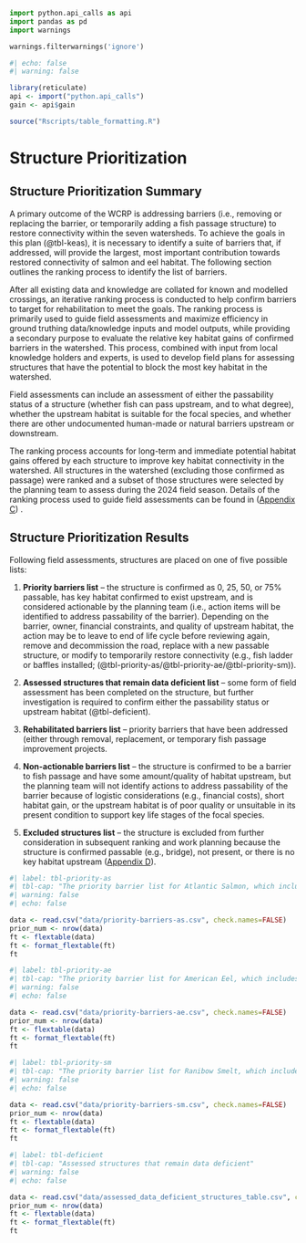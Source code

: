 ```python
import python.api_calls as api
import pandas as pd
import warnings

warnings.filterwarnings('ignore')
```

```r
#| echo: false
#| warning: false

library(reticulate)
api <- import("python.api_calls")
gain <- api$gain

source("Rscripts/table_formatting.R")

```

# Structure Prioritization {-}

## Structure Prioritization Summary {-}

A primary outcome of the WCRP is addressing barriers (i.e., removing or replacing the barrier, or temporarily adding a fish passage structure) to restore connectivity within the seven watersheds. To achieve the goals in this plan (@tbl-keas), it is necessary to identify a suite of barriers that, if addressed, will provide the largest, most important contribution towards restored connectivity of salmon and eel habitat. The following section outlines the ranking process to identify the list of barriers. 

After all existing data and knowledge are collated for known and modelled crossings, an iterative ranking process is conducted to help confirm barriers to target for rehabilitation to meet the goals. The ranking process is primarily used to guide field assessments and maximize efficiency in ground truthing data/knowledge inputs and model outputs, while providing a secondary purpose to evaluate the relative key habitat gains of confirmed barriers in the watershed. This process, combined with input from local knowledge holders and experts, is used to develop field plans for assessing structures that have the potential to block the most key habitat in the watershed.  

Field assessments can include an assessment of either the passability status of a structure (whether fish can pass upstream, and to what degree), whether the upstream habitat is suitable for the focal species, and whether there are other undocumented human-made or natural barriers upstream or downstream.

The ranking process accounts for long-term and immediate potential habitat gains offered by each structure to improve key habitat connectivity in the watershed. All structures in the watershed (excluding those confirmed as passage) were ranked and a subset of those structures were selected by the planning team to assess during the 2024 field season. Details of the ranking process used to guide field assessments can be found in ([Appendix C](defining-sets.qmd)) .

## Structure Prioritization Results {-}

Following field assessments, structures are placed on one of five possible lists:  

1. **Priority barriers list** – the structure is confirmed as 0, 25, 50, or 75% passable, has key habitat confirmed to exist upstream, and is considered actionable by the planning team (i.e., action items will be identified to address passability of the barrier). Depending on the barrier, owner, financial constraints, and quality of upstream habitat, the action may be to leave to end of life cycle before reviewing again, remove and decommission the road, replace with a new passable structure, or modify to temporarily restore connectivity (e.g., fish ladder or baffles installed; (@tbl-priority-as/@tbl-priority-ae/@tbl-priority-sm)). 

2. **Assessed structures that remain data deficient list** – some form of field assessment has been completed on the structure, but further investigation is required to confirm either the passability status or upstream habitat (@tbl-deficient). 

3. **Rehabilitated barriers list** – priority barriers that have been addressed (either through removal, replacement, or temporary fish passage improvement projects.  

4. **Non-actionable barriers list** – the structure is confirmed to be a barrier to fish passage and have some amount/quality of habitat upstream, but the planning team will not identify actions to address passability of the barrier because of logistic considerations (e.g., financial costs), short habitat gain, or the upstream habitat is of poor quality or unsuitable in its present condition to support key life stages of the focal species. 

5. **Excluded structures list** – the structure is excluded from further consideration in subsequent ranking and work planning because the structure is confirmed passable (e.g., bridge), not present, or there is no key habitat upstream ([Appendix D](additional-wcrp-tables.qmd)).  

```r
#| label: tbl-priority-as
#| tbl-cap: "The priority barrier list for Atlantic Salmon, which includes barriers that have undergone field assessment, been reviewed by the planning team, and selected to be addressed (whether removed, replaced with a passable structure, or provided temporary fish passage)."
#| warning: false
#| echo: false

data <- read.csv("data/priority-barriers-as.csv", check.names=FALSE)
prior_num <- nrow(data)
ft <- flextable(data)
ft <- format_flextable(ft)
ft
```

```r
#| label: tbl-priority-ae
#| tbl-cap: "The priority barrier list for American Eel, which includes barriers that have undergone field assessment, been reviewed by the planning team, and selected to be addressed (whether removed, replaced with a passable structure, or provided temporary fish passage)."
#| warning: false
#| echo: false

data <- read.csv("data/priority-barriers-ae.csv", check.names=FALSE)
prior_num <- nrow(data)
ft <- flextable(data)
ft <- format_flextable(ft)
ft
```

```r
#| label: tbl-priority-sm
#| tbl-cap: "The priority barrier list for Ranibow Smelt, which includes barriers that have undergone field assessment, been reviewed by the planning team, and selected to be addressed (whether removed, replaced with a passable structure, or provided temporary fish passage)."
#| warning: false
#| echo: false

data <- read.csv("data/priority-barriers-sm.csv", check.names=FALSE)
prior_num <- nrow(data)
ft <- flextable(data)
ft <- format_flextable(ft)
ft
```

```r
#| label: tbl-deficient
#| tbl-cap: "Assessed structures that remain data deficient"
#| warning: false
#| echo: false

data <- read.csv("data/assessed_data_deficient_structures_table.csv", check.names=FALSE)
prior_num <- nrow(data)
ft <- flextable(data)
ft <- format_flextable(ft)
ft
```
